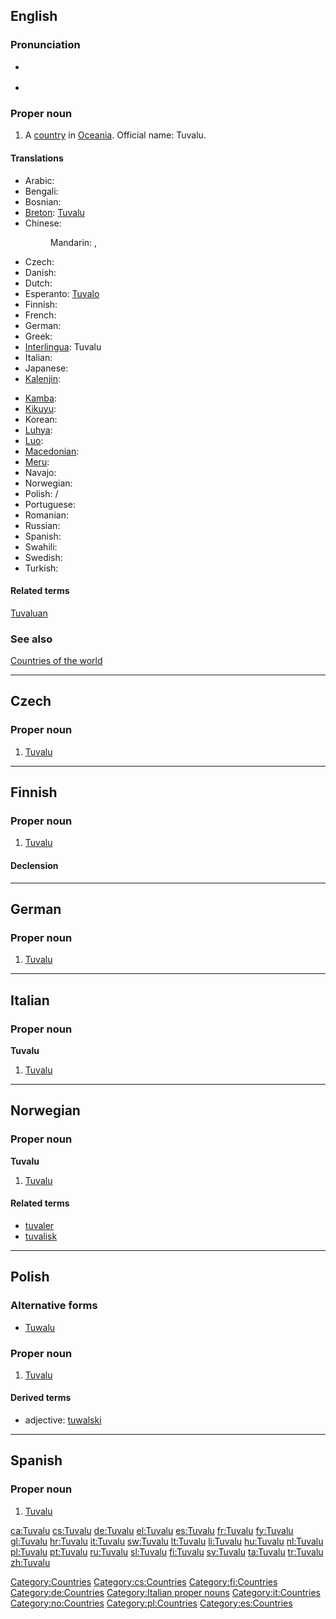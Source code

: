 {{wikipedia}}
==English==

===Pronunciation===
* {{a|UK|US}} {{IPA|/tuːˈvɑː.luː/|/ˈtuː.və.luː/}}
* {{audio|en-us-Tuvalu.ogg|Audio (US)}}

===Proper noun===
{{en-proper noun}}

# A [[country]] in [[Oceania]]. Official name: Tuvalu.

====Translations====
{{trans-top|country in Oceania}}
* Arabic: {{t|ar|توفالو|m|tr=tufaalu}}
* Bengali: {{t-|bn|টুভালু}}
* Bosnian: {{t-|bs|Tuvalu|m}}
* [[Breton]]: [[Tuvalu]]
* Chinese:
*: Mandarin: {{t-|cmn|圖瓦盧|sc=Hani}}, {{t-|cmn|图瓦卢|tr=Túwǎlú|sc=Hani}}
* Czech: {{t-|cs|Tuvalu}}
* Danish: {{t-|da|Tuvalu}}
* Dutch: {{t+|nl|Tuvalu}}
* Esperanto: [[Tuvalo]]
* Finnish: {{t+|fi|Tuvalu}}
* French: {{t+|fr|Tuvalu}}
* German: {{t+|de|Tuvalu}}
* Greek: {{t+|el|Τουβαλού}}
* [[Interlingua]]: Tuvalu
* Italian: {{t+|it|Tuvalu}}
* Japanese: {{t|ja|ツバル|tr=Tsubaru}}
* [[Kalenjin]]: {{tø|kln|Tuvalu}}
{{trans-mid}}
* [[Kamba]]: {{tø|kam|Tuvalu}}
* [[Kikuyu]]: {{tø|ki|Tuvalu}}
* Korean: {{t+|ko|투발루|tr=Tuballu|sc=Hang}}
* [[Luhya]]: {{tø|luy|Tuvalu}}
* [[Luo]]: {{tø|luo|Tuvalu}}
* [[Macedonian]]: {{t-|mk|Тувалу|n|tr=Túvalu}}
* [[Meru]]: {{tø|mer|Tuvalu}}
* Navajo: {{tø|nv|Tʼoobááloo}}
* Norwegian: {{t-|no|Tuvalu}}
* Polish: {{l|pl|Tuvalu}} / {{l|pl|Tuwalu}}
* Portuguese: {{t+|pt|Tuvalu}}
* Romanian: {{t-|ro|Tuvalu|n}}
* Russian: {{t+|ru|Тувалу|f|n|tr=Tuválu}} {{indeclinable}}
* Spanish: {{t+|es|Tuvalu}}
* Swahili: {{t+|sw|Tuvalu|xs=Swahili}}
* Swedish: {{t+|sv|Tuvalu}}
* Turkish: {{t+|tr|Tuvalu}}
{{trans-bottom}}

====Related terms====
[[Tuvaluan]]

===See also===
[[Appendix:Countries of the world|Countries of the world]]

[[Category:Countries]]

----

==Czech==

===Proper noun===
{{cs-proper noun|g=}}

# [[#English|Tuvalu]]

[[Category:cs:Countries]]

----

==Finnish==
{{wikipedia|lang=fi}}

===Proper noun===
{{infl|fi|proper noun}}

# [[#English|Tuvalu]]

====Declension====
{{fi-decl-valo|Tuval|||u|nopl=1}}

[[Category:fi:Countries]]

----

==German==
{{wikipedia|lang=de}}

===Proper noun===
{{infl|de|proper noun|g=n}}

# [[#English|Tuvalu]]

[[Category:de:Countries]]

----

==Italian==
{{wikipedia|lang=it}}

===Proper noun===
'''Tuvalu''' {{m}}

# [[#English|Tuvalu]]

[[Category:Italian proper nouns]]
[[Category:it:Countries]]

----

==Norwegian==

===Proper noun===
'''Tuvalu'''

# [[#English|Tuvalu]]

====Related terms====
* [[tuvaler]]
* [[tuvalisk]]

[[Category:no:Countries]]

----

==Polish==

===Alternative forms===
* [[Tuwalu]]

===Proper noun===
{{infl|pl|proper noun|g=n|undeclinable}}

# [[#English|Tuvalu]]

====Derived terms====
* adjective: [[tuwalski]]

[[Category:pl:Countries]]

----

==Spanish==
{{wikipedia|lang=es}}

===Proper noun===
{{es-proper noun}}

# [[#English|Tuvalu]]

[[Category:es:Countries]]

[[ca:Tuvalu]]
[[cs:Tuvalu]]
[[de:Tuvalu]]
[[el:Tuvalu]]
[[es:Tuvalu]]
[[fr:Tuvalu]]
[[fy:Tuvalu]]
[[gl:Tuvalu]]
[[hr:Tuvalu]]
[[it:Tuvalu]]
[[sw:Tuvalu]]
[[lt:Tuvalu]]
[[li:Tuvalu]]
[[hu:Tuvalu]]
[[nl:Tuvalu]]
[[pl:Tuvalu]]
[[pt:Tuvalu]]
[[ru:Tuvalu]]
[[sl:Tuvalu]]
[[fi:Tuvalu]]
[[sv:Tuvalu]]
[[ta:Tuvalu]]
[[tr:Tuvalu]]
[[zh:Tuvalu]]